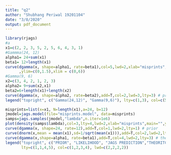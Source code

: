 ---
title: "q2"
author: "Shubhang Periwal 19201104"
date: "3/8/2020"
output: pdf_document
---

```{r}
library(rjags)
#a
x1=c(2, 2, 3, 5, 2, 5, 6, 4, 3, 1)
#Gammma(24, 12)
alpha1= 24+sum(x1)
beta1= 12+length(x1)
curve(dgamma(x, shape=alpha1, rate=beta1),col=5,lwd=2,xlab="misprints",main="Comparing both Outputs"
      ,ylim=c(0,1.5),xlim = c(0,6))
#Gamma(9, 6)
x2=c(3, 4, 2, 1, 2, 3)
alpha2= 9+sum(x2,x1)
beta2=6+length(x1)+length(x2)
curve(dgamma(x, shape=alpha2, rate=beta2),add=T,col=2,lwd=3,lty=3) # prior
legend("topright", c("Gamma(24,12)", "Gamma(9,6)"), lty=c(1,3), col=c(5,2), lwd=c(3,3,3,3))

```



```{r}
misprints=list(x=x1, N=length(x1),a=24, b=12)
jmodel=jags.model(file="misprints.model", data=misprints)
samps=jags.samples(jmodel,"lambda",n.iter=1e6) 
plot(density(samps$lambda),col=3,lty=4,lwd=2,xlab="misprints",main="",ylim=c(0,1.5))
curve(dgamma(x, shape=24, rate=12),add=T,col=1,lwd=2,lty=1) # prior
curve(dnorm(x,mean = mean(x1),sd=1/sqrt(mean(x1))),add=T,col=2,lwd=2,lty=1) # likelihood
curve(dgamma(x,shape=alpha1, rate=beta1),add=T,col=4,lwd=2,lty=3) # theoretical posterior
legend("topright", c("PRIOR", "LIKELIHOOD", "JAGS PREDICTION","THEORITCAL PREDICTION"),
       lty=c(1,1,4,5), col=c(1,2,3,4), lwd=c(2,2,2,2))
```